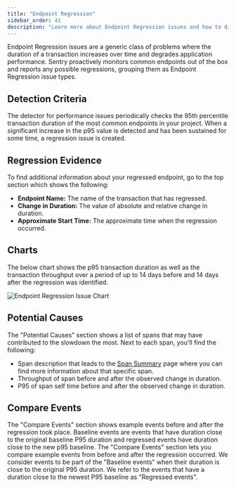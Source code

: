 ```yaml
---
title: "Endpoint Regression"
sidebar_order: 41
description: "Learn more about Endpoint Regression issues and how to diagnose and fix them."
---
```


<Include name="feature-available-for-user-group-early-adopter.mdx" />

Endpoint Regression issues are a generic class of problems where the duration of a transaction increases over time and degrades application performance. Sentry proactively monitors common endpoints out of the box and reports any possible regressions, grouping them as Endpoint Regression issue types.

## Detection Criteria

The detector for performance issues periodically checks the 95th percentile transaction duration of the most common endpoints in your project. When a significant increase in the p95 value is detected and has been sustained for some time, a regression issue is created.

## Regression Evidence

To find additional information about your regressed endpoint, go to the top section which shows the following:

- **Endpoint Name:** The name of the transaction that has regressed.
- **Change in Duration:** The value of absolute and relative change in duration.
- **Approximate Start Time:** The approximate time when the regression occurred.

## Charts

The below chart shows the p95 transaction duration as well as the transaction throughput over a period of up to 14 days before and 14 days after the regression was identified.

![Endpoint Regression Issue Chart](endpoint-regression-chart.png)



## Potential Causes

The "Potential Causes" section shows a list of spans that may have contributed to the slowdown the most. Next to each span, you'll find the following:

- Span description that leads to the [Span Summary](/product/performance/transaction-summary/) page where you can find more information about that specific span.
- Throughput of span before and after the observed change in duration.
- P95 of span self time before and after the observed change in duration.

## Compare Events

The "Compare Events" section shows example events before and after the regression took place. Baseline events are events that have duration close to the original baseline P95 duration and regressed events have duration close to the new p95 baseline.
The "Compare Events" section lets you compare example events from before and after the regression occurred. We consider events to be part of the "Baseline events" when their duration is close to the original P95 duration. We refer to the events that have a duration close to the newest P95 baseline as "Regressed events".
